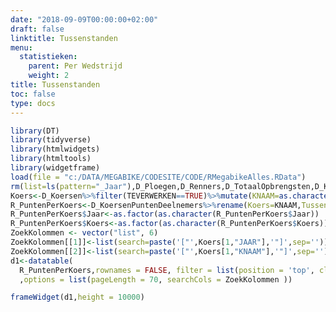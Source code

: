 ```yaml
---
date: "2018-09-09T00:00:00+02:00"
draft: false
linktitle: Tussenstanden
menu:
  statistieken:
    parent: Per Wedstrijd
    weight: 2
title: Tussenstanden
toc: false
type: docs
---
```


```r
library(DT)
library(tidyverse)
library(htmlwidgets)
library(htmltools)
library(widgetframe)
load(file = "c:/DATA/MEGABIKE/CODESITE/CODE/RMegabikeAlles.RData")
rm(list=ls(pattern="_Jaar"),D_Ploegen,D_Renners,D_TotaalOpbrengsten,D_KoersenPuntenRenners,D_Deelnemers)
Koers<-D_Koersen%>%filter(TEVERWERKEN==TRUE)%>%mutate(KNAAM=as.character(KNAAM))%>%select(JAAR,KCODE,KNAAM,KOERSDATUM)
R_PuntenPerKoers<-D_KoersenPuntenDeelnemers%>%rename(Koers=KNAAM,Tussenstand=TUSSENSTAND,Plaats=TUSSENPLAATS,Restbudget=RESTBUDGET,Naam=NAAM,Jaar=JAAR)%>%select(Jaar,Koers,Naam,Plaats,Tussenstand,Restbudget)%>%arrange(Plaats)
R_PuntenPerKoers$Jaar<-as.factor(as.character(R_PuntenPerKoers$Jaar))
R_PuntenPerKoers$Koers<-as.factor(as.character(R_PuntenPerKoers$Koers))
ZoekKolommen <- vector("list", 6) 
ZoekKolommen[[1]]<-list(search=paste('["',Koers[1,"JAAR"],'"]',sep=''))
ZoekKolommen[[2]]<-list(search=paste('["',Koers[1,"KNAAM"],'"]',sep=''))
d1<-datatable(
  R_PuntenPerKoers,rownames = FALSE, filter = list(position = 'top', clear = FALSE)
  ,options = list(pageLength = 70, searchCols = ZoekKolommen ))
```

```r
frameWidget(d1,height = 10000)
```
